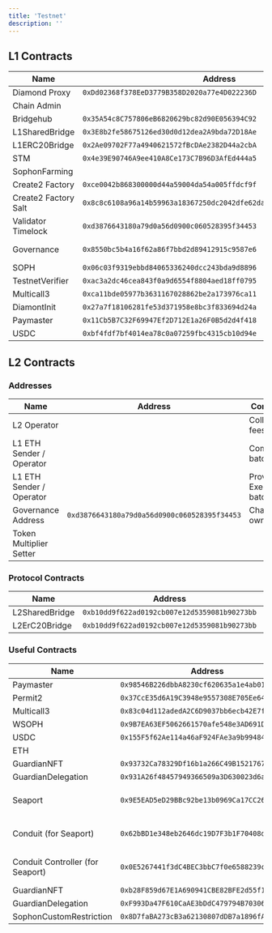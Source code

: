 ```yaml
---
title: 'Testnet'
description: ''
---
```


## L1 Contracts

| **Name**                 | **Address**                                                          | **Implementation**                           | **Comments**                       |
|--------------------------|----------------------------------------------------------------------|----------------------------------------------|------------------------------------|
| Diamond Proxy            | `0xDd02368f378EeD3779B358D2020a77e4D022236D`                         |                                              |                                    |
| Chain Admin              |                                                                      |                                              |                                    |
| Bridgehub                | `0x35A54c8C757806eB6820629bc82d90E056394C92`                         | `0x0029e562c0b54c0b88cb22adf4346dbfec87400c` |                                    |
| L1SharedBridge           | `0x3E8b2fe58675126ed30d0d12dea2A9bda72D18Ae`                         | `0xc990754cc43906ef1e62f1d510d3e666d02a60af` |                                    |
| L1ERC20Bridge            | `0x2Ae09702F77a4940621572fBcDAe2382D44a2cbA`                         | `0xda02f71a354f15db7da63738f1aa37609f1b640b` |                                    |
| STM                      | `0x4e39E90746A9ee410A8Ce173C7B96D3AfEd444a5`                         | `0x2bc975ad0aa568767c188d32031142c372251c93` |                                    |
| SophonFarming            |                                                                      |                                              |                                    |
| Create2 Factory          | `0xce0042b868300000d44a59004da54a005ffdcf9f`                         |                                              |                                    |
| Create2 Factory Salt     | `0x8c8c6108a96a14b59963a18367250dc2042dfe62da8767d72ffddb03f269ffcc` | N/A                                          |                                    |
| Validator Timelock       | `0xd3876643180a79d0a56d0900c060528395f34453`  | N/A                                                                 |                                    |
| Governance               | `0x8550bc5b4a16f62a86f7bbd2d89412915c9587e6`  | N/A                                                                 | Deployer and Admin of contracts    |
| SOPH                     | `0x06c03f9319ebbd84065336240dcc243bda9d8896`  | N/A                                                                 |                                    |
| TestnetVerifier          | `0xac3a2dc46cea843f0a9d6554f8804aed18ff0795`  | N/A                                                                 |                                    |
| Multicall3               | `0xca11bde05977b3631167028862be2a173976ca11`  | N/A                                                                 |                                    |
| DiamontInit              | `0x27a7f18106281fe53d371958e8bc3f833694d24a`  | N/A                                                                 | BridgeHubWrapper                   |
| Paymaster                | `0x11Cb5B7C32F69947Ef2D712E1a26F0B5d2d4f418`  | 0xd10c0ff060446733e9c95df7e3f0539ccca79290                          |                                    |
| USDC                     | `0xbf4fdf7bf4014ea78c0a07259fbc4315cb10d94e`  | N/A                                                                 | Mock USDC                          |

## L2 Contracts

### Addresses

| **Name**                    | **Address**                                   | **Comments**                 |
|-----------------------------|-----------------------------------------------|------------------------------|
| L2 Operator                 |                                               | Collects fees                |
| L1 ETH Sender / Operator    |                                               | Commits batches              |
| L1 ETH Sender / Operator    |                                               | Prove and Execute batches    |
| Governance Address          | `0xd3876643180a79d0a56d0900c060528395f34453`  | ChainAdmin owner             |
| Token Multiplier Setter     |                                               |                              |

### Protocol Contracts

| **Name**            | **Address**                                   | **Implementation**                           | **Comments** |
|---------------------|-----------------------------------------------|----------------------------------------------|--------------|
| L2SharedBridge      | `0xb10dd9f622ad0192cb007e12d5359081b90273bb`  | `0x7c3386e35f3bc7e84183a4e87dddafe7d5253cac` |              |
| L2ErC20Bridge       | `0xb10dd9f622ad0192cb007e12d5359081b90273bb`  | `0x7c3386e35f3bc7e84183a4e87dddafe7d5253cac` |              |

### Useful Contracts

| **Name**                         | **Address**                                  | **Implementation**                           | **Comments**               |
|----------------------------------|----------------------------------------------|----------------------------------------------|----------------------------|
| Paymaster                        | `0x98546B226dbbA8230cf620635a1e4ab01F6A99B2` |                                              |                            |
| Permit2                          | `0x37CcE35d6A19C3948e9557308E705Ee64404B3D0` | N/A                                          |                            |
| Multicall3                       | `0x83c04d112adedA2C6D9037bb6ecb42E7f0b108Af` | N/A                                          |                            |
| WSOPH                            | `0x9B7EA63EF5062661570afe548e3AD691D5652527` | `0x7db0627b18257f4041d1dc7d8adfc66547ebe3bd` |                            |
| USDC                             | `0x155F5f62Ae114a46aF924FAe3a9b994849076403` | `0xBE4D8068CD41973A7023145314aA7d1B43217eEc` |                            |
| ETH                              |                                              |                                              |                            |
| GuardianNFT                      | `0x93732Ca78329Df16b1a266C49B15217672294C35` |                                              |                            |
| GuardianDelegation               | `0x931A26f48457949366509a3D630023d6a1E77379` |                                              |                            |
| Seaport                          | `0x9E5EAD5eD29BBc92be13b0969Ca17CC26fB390E6` |                                              | Used by Beam for Sphere    |
| Conduit (for Seaport)            | `0x62bBD1e348eb2646dc19D7F3b1F70408da13B898` |                                              | Used by Beam for Sphere    |
| Conduit Controller (for Seaport) | `0x0E5267441f3dC4BEC3bbC7f0e6588239c76C1B75` |                                              | Used by Beam for Sphere    |
| GuardianNFT                      | `0xb28F859d67E1A690941CBE82BFE2d55f12CEe034` |                                              |                            |
| GuardianDelegation               | `0xF993Da47F610CaAE3bDdC479794B70306916B584` |                                              |                            |
| SophonCustomRestriction          | `0x8D7faBA273cB3a62130807dDB7a1896fAcC59D4B` |                                              | TxFusion                   |

